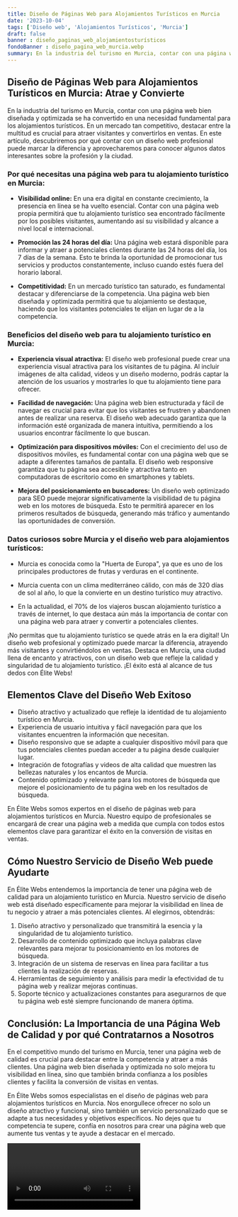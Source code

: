 ```yaml
---
title: Diseño de Páginas Web para Alojamientos Turísticos en Murcia
date: '2023-10-04'
tags: ['Diseño web', 'Alojamientos Turísticos', 'Murcia']
draft: false
banner : diseño_paginas_web_alojamientosturísticos
fondoBanner : diseño_pagina_web_murcia.webp
summary: En la industria del turismo en Murcia, contar con una página web bien diseñada y optimizada se ha convertido en una necesidad fundamental para los alojamientos turísticos. En un mercado tan competitivo, destacar entre la multitud es crucial para atraer visitantes y convertirlos en ventas. En este artículo, descubriremos por qué contar con un diseño web profesional puede marcar la diferencia y aprovecharemos para conocer algunos datos interesantes sobre la profesión y la ciudad.
---
```


## **Diseño de Páginas Web para Alojamientos Turísticos en Murcia: Atrae y Convierte**

En la industria del turismo en Murcia, contar con una página web bien diseñada y optimizada se ha convertido en una necesidad fundamental para los alojamientos turísticos. En un mercado tan competitivo, destacar entre la multitud es crucial para atraer visitantes y convertirlos en ventas. En este artículo, descubriremos por qué contar con un diseño web profesional puede marcar la diferencia y aprovecharemos para conocer algunos datos interesantes sobre la profesión y la ciudad.

### **Por qué necesitas una página web para tu alojamiento turístico en Murcia:**

- **Visibilidad online:** En una era digital en constante crecimiento, la presencia en línea se ha vuelto esencial. Contar con una página web propia permitirá que tu alojamiento turístico sea encontrado fácilmente por los posibles visitantes, aumentando así su visibilidad y alcance a nivel local e internacional.

- **Promoción las 24 horas del día:** Una página web estará disponible para informar y atraer a potenciales clientes durante las 24 horas del día, los 7 días de la semana. Esto te brinda la oportunidad de promocionar tus servicios y productos constantemente, incluso cuando estés fuera del horario laboral.

- **Competitividad:** En un mercado turístico tan saturado, es fundamental destacar y diferenciarse de la competencia. Una página web bien diseñada y optimizada permitirá que tu alojamiento se destaque, haciendo que los visitantes potenciales te elijan en lugar de a la competencia.

### **Beneficios del diseño web para tu alojamiento turístico en Murcia:**

- **Experiencia visual atractiva:** El diseño web profesional puede crear una experiencia visual atractiva para los visitantes de tu página. Al incluir imágenes de alta calidad, videos y un diseño moderno, podrás captar la atención de los usuarios y mostrarles lo que tu alojamiento tiene para ofrecer.

- **Facilidad de navegación:** Una página web bien estructurada y fácil de navegar es crucial para evitar que los visitantes se frustren y abandonen antes de realizar una reserva. El diseño web adecuado garantiza que la información esté organizada de manera intuitiva, permitiendo a los usuarios encontrar fácilmente lo que buscan.

- **Optimización para dispositivos móviles:** Con el crecimiento del uso de dispositivos móviles, es fundamental contar con una página web que se adapte a diferentes tamaños de pantalla. El diseño web responsive garantiza que tu página sea accesible y atractiva tanto en computadoras de escritorio como en smartphones y tablets.

- **Mejora del posicionamiento en buscadores:** Un diseño web optimizado para SEO puede mejorar significativamente la visibilidad de tu página web en los motores de búsqueda. Esto te permitirá aparecer en los primeros resultados de búsqueda, generando más tráfico y aumentando las oportunidades de conversión.

### **Datos curiosos sobre Murcia y el diseño web para alojamientos turísticos:**

- Murcia es conocida como la "Huerta de Europa", ya que es uno de los principales productores de frutas y verduras en el continente.

- Murcia cuenta con un clima mediterráneo cálido, con más de 320 días de sol al año, lo que la convierte en un destino turístico muy atractivo.

- En la actualidad, el 70% de los viajeros buscan alojamiento turístico a través de internet, lo que destaca aún más la importancia de contar con una página web para atraer y convertir a potenciales clientes.

¡No permitas que tu alojamiento turístico se quede atrás en la era digital! Un diseño web profesional y optimizado puede marcar la diferencia, atrayendo más visitantes y convirtiéndolos en ventas. Destaca en Murcia, una ciudad llena de encanto y atractivos, con un diseño web que refleje la calidad y singularidad de tu alojamiento turístico. ¡El éxito está al alcance de tus dedos con Élite Webs!

<GifSeo />

<Cta />

## Elementos Clave del Diseño Web Exitoso

- Diseño atractivo y actualizado que refleje la identidad de tu alojamiento turístico en Murcia.
- Experiencia de usuario intuitiva y fácil navegación para que los visitantes encuentren la información que necesitan.
- Diseño responsivo que se adapte a cualquier dispositivo móvil para que tus potenciales clientes puedan acceder a tu página desde cualquier lugar.
- Integración de fotografías y videos de alta calidad que muestren las bellezas naturales y los encantos de Murcia.
- Contenido optimizado y relevante para los motores de búsqueda que mejore el posicionamiento de tu página web en los resultados de búsqueda.

En Élite Webs somos expertos en el diseño de páginas web para alojamientos turísticos en Murcia. Nuestro equipo de profesionales se encargará de crear una página web a medida que cumpla con todos estos elementos clave para garantizar el éxito en la conversión de visitas en ventas.

## Cómo Nuestro Servicio de Diseño Web puede Ayudarte

En Élite Webs entendemos la importancia de tener una página web de calidad para un alojamiento turístico en Murcia. Nuestro servicio de diseño web está diseñado específicamente para mejorar la visibilidad en línea de tu negocio y atraer a más potenciales clientes. Al elegirnos, obtendrás:

1. Diseño atractivo y personalizado que transmitirá la esencia y la singularidad de tu alojamiento turístico.
2. Desarrollo de contenido optimizado que incluya palabras clave relevantes para mejorar tu posicionamiento en los motores de búsqueda.
3. Integración de un sistema de reservas en línea para facilitar a tus clientes la realización de reservas.
4. Herramientas de seguimiento y análisis para medir la efectividad de tu página web y realizar mejoras continuas.
5. Soporte técnico y actualizaciones constantes para asegurarnos de que tu página web esté siempre funcionando de manera óptima.

## Conclusión: La Importancia de una Página Web de Calidad y por qué Contratarnos a Nosotros

En el competitivo mundo del turismo en Murcia, tener una página web de calidad es crucial para destacar entre la competencia y atraer a más clientes. Una página web bien diseñada y optimizada no solo mejora tu visibilidad en línea, sino que también brinda confianza a los posibles clientes y facilita la conversión de visitas en ventas.

En Élite Webs somos especialistas en el diseño de páginas web para alojamientos turísticos en Murcia. Nos enorgullece ofrecer no solo un diseño atractivo y funcional, sino también un servicio personalizado que se adapte a tus necesidades y objetivos específicos. No dejes que tu competencia te supere, confía en nosotros para crear una página web que aumente tus ventas y te ayude a destacar en el mercado.

<Video />

<CtaBot job='Alojamientos Turísticos' city='Murcia'/>

<Gmaps query='Murcia+españa+maps' />